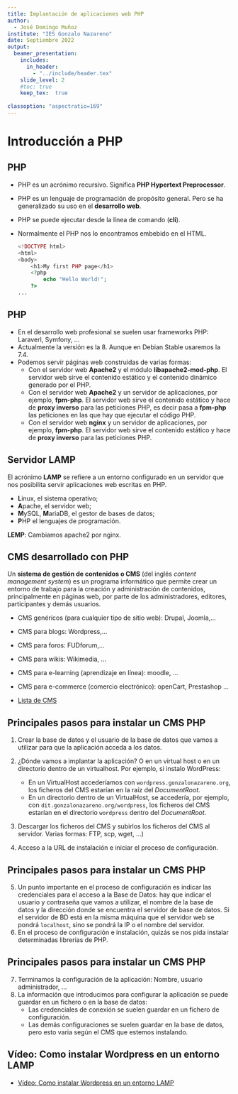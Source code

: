 ```yaml
---
title: Implantación de aplicaciones web PHP
author: 
  - José Domingo Muñoz
institute: "IES Gonzalo Nazareno"
date: Septiembre 2022
output: 
  beamer_presentation:
    includes:
      in_header: 
        - "../include/header.tex"
    slide_level: 2
    #toc: true
    keep_tex:  true
    
classoption: "aspectratio=169"
---
```


# Introducción a PHP

## PHP

* PHP es un acrónimo recursivo. Significa **PHP Hypertext Preprocessor**.
* PHP es un lenguaje de programación de propósito general. Pero se ha generalizado su uso en el **desarrollo web**.
* PHP se puede ejecutar desde la línea de comando (**cli**).
* Normalmente el PHP nos lo encontramos embebido en el HTML.

	```php
	<!DOCTYPE html>
	<html>
	<body>
		<h1>My first PHP page</h1>
		<?php
			echo "Hello World!";
		?>
	...
	```

## PHP

* En el desarrollo web profesional se suelen usar frameworks PHP: Laraverl, Symfony, ...
* Actualmente la versión es la 8. Aunque en Debian Stable usaremos la 7.4.
* Podemos servir páginas web construidas de varias formas:
	* Con el servidor web **Apache2** y el módulo **libapache2-mod-php**. El servidor web sirve el contenido estático y el contenido dinámico generado por el PHP.
	* Con el servidor web **Apache2** y un servidor de aplicaciones, por ejemplo, **fpm-php**. El servidor web sirve el contenido estático y hace de **proxy inverso** para las peticiones PHP, es decir pasa a **fpm-php** las peticiones en las que hay que ejecutar el código PHP.
	* Con el servidor web **nginx** y un servidor de aplicaciones, por ejemplo, **fpm-php**. El servidor web sirve el contenido estático y hace de **proxy inverso** para las peticiones PHP.

## Servidor LAMP

El acrónimo **LAMP** se refiere a un entorno configurado en un servidor que nos posibilita servir aplicaciones web escritas en PHP.

* **L**inux, el sistema operativo;
* **A**pache, el servidor web;
* **M**ySQL, **M**ariaDB, el gestor de bases de datos;
* **P**HP el lenguajes de programación.

**LEMP**: Cambiamos apache2 por nginx.

## CMS desarrollado con PHP

Un **sistema de gestión de contenidos o CMS** (del inglés *content management system*) es un programa informático que permite crear un entorno de trabajo para la creación y administración de contenidos, principalmente en páginas web, por parte de los administradores, editores, participantes y demás usuarios.

* CMS genéricos (para cualquier tipo de sitio web): Drupal, Joomla,...
* CMS para blogs: Wordpress,...
* CMS para foros: FUDforum,...
* CMS para wikis: Wikimedia, ...
* CMS para e-learning (aprendizaje en línea): moodle, ...
* CMS para e-commerce (comercio electrónico): openCart, Prestashop
...

*  \color{blue}[Lista de CMS](https://www.opensourcecms.com/)\color{darkgray}

## Principales pasos para instalar un CMS PHP 

1. Crear la base de datos y el usuario de la base de datos que vamos a utilizar para que la aplicación acceda a los datos.
2. ¿Dónde vamos a implantar la aplicación? O en un virtual host o en un directorio dentro de un virtualhost.
    Por ejemplo, si instalo WordPress:

    * En un VirtualHost accederíamos con `wordpress.gonzalonazareno.org`, los ficheros del CMS estarían en la raíz del *DocumentRoot*.
    * En un directorio dentro de un VirtualHost, se accedería, por ejemplo, con `dit.gonzalonazareno.org/wordpress`, los ficheros del CMS estarían en el directorio `wordpress` dentro del *DocumentRoot*.
3. Descargar los ficheros del CMS y subirlos los ficheros del CMS al servidor. Varias formas: FTP, scp, wget, ...)
4. Acceso a la URL de instalación e iniciar el proceso de configuración.

## Principales pasos para instalar un CMS PHP 

5. Un punto importante en el proceso de configuración es indicar las credenciales para el acceso a la Base de Datos: hay que indicar el usuario y contraseña que vamos a utilizar, el nombre de la base de datos y la dirección donde se encuentra el servidor de base de datos. Si el servidor de BD está en la misma máquina que el servidor web se pondrá `localhost`, sino se pondrá la IP o el nombre del servidor.
6. En el proceso de configuración e instalación, quizás se nos pida instalar determinadas librerias de PHP.

## Principales pasos para instalar un CMS PHP 

7. Terminamos la configuración de la aplicación: Nombre, usuario administrador, ...
8. La información que introducimos para configurar la aplicación se puede guardar en un fichero o en la base de datos:
    * Las credenciales de conexión se suelen guardar en un fichero de configuración.
    * Las demás configuraciones se suelen guardar en la base de datos, pero esto varia según el CMS que estemos instalando.

## Vídeo: Como instalar Wordpress en un entorno LAMP

* \color{blue}[Vídeo: Como instalar Wordpress en un entorno LAMP](https://www.youtube.com/watch?v=muAKPiPqW6g)\color{darkgray}
